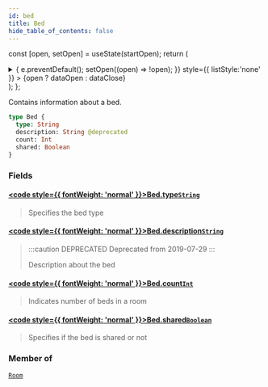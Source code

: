 ```yaml
---
id: bed
title: Bed
hide_table_of_contents: false
---
```






const [open, setOpen] = useState(startOpen);
return (
<details {...(open ? { open: true } : {})} className="details" style={{ border:'none', boxShadow:'none', background:'var(--ifm-background-color)' }}>
<summary
onClick={(e) => {
e.preventDefault();
setOpen((open) => !open);
}}
style={{ listStyle:'none' }} >
{open ? dataOpen : dataClose}
</summary>
{open && children}
</details>
);
};

Contains information about a bed.

```graphql
type Bed {
  type: String
  description: String @deprecated
  count: Int
  shared: Boolean
}
```

### Fields

#### [<code style={{ fontWeight: 'normal' }}>Bed.<b>type</b></code>](#)<Bullet />[`String`](/api/scalars/string) <Badge class="badge badge--secondary" text="scalar"/>

> Specifies the bed type

#### [<code style={{ fontWeight: 'normal' }}>Bed.<b>description</b></code>](#)<Bullet />[`String`](/api/scalars/string) <Badge class="badge badge--deprecated badge--secondary" text="deprecated"/> <Badge class="badge badge--secondary" text="scalar"/>

> :::caution DEPRECATED
> Deprecated from 2019-07-29
> :::
>
> Description about the bed

#### [<code style={{ fontWeight: 'normal' }}>Bed.<b>count</b></code>](#)<Bullet />[`Int`](/api/scalars/int) <Badge class="badge badge--secondary" text="scalar"/>

> Indicates number of beds in a room

#### [<code style={{ fontWeight: 'normal' }}>Bed.<b>shared</b></code>](#)<Bullet />[`Boolean`](/api/scalars/boolean) <Badge class="badge badge--secondary" text="scalar"/>

> Specifies if the bed is shared or not

### Member of

[`Room`](/api/objects/room) <Badge class="badge badge--secondary" text="object"/>
